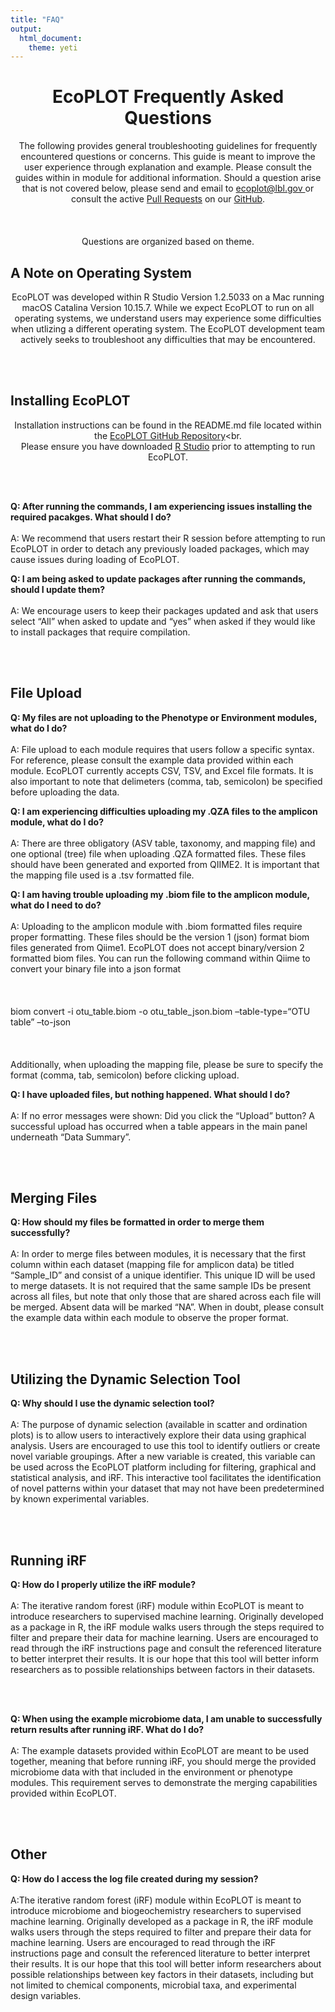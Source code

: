 ```yaml
---
title: "FAQ"
output: 
  html_document: 
    theme: yeti
---
```

<div style="text-align:center"><h1><b> EcoPLOT Frequently Asked Questions</b></h1>
The following provides general troubleshooting guidelines for frequently encountered questions or concerns. This guide is meant to improve the user experience through explanation and example. Please consult the guides within in module for additional information. Should a question arise that is not covered below, please send and email to <a href = "mailto:ecoplot@lbl.gov?subject=EcoPLOT Feedback">
ecoplot@lbl.gov
</a> or consult the active <a href ="https://github.com/cdsanchez18/EcoPLOT/issues">Pull Requests</a> on our <a href="https://github.com/cdsanchez18/EcoPLOT">GitHub</a>. <br></br><br></br>
Questions are organized based on theme.
</div>

<h2><b>A Note on Operating System</b></h2>
<div style="text-align:center">
EcoPLOT was developed within R Studio Version 1.2.5033 on a Mac running macOS Catalina Version 10.15.7. While we expect EcoPLOT to run on all operating systems, we understand users may experience some difficulties when utlizing a different operating system. The EcoPLOT development team actively seeks to troubleshoot any difficulties that may be encountered. 
</div>
<br></br>
<h2><b>Installing EcoPLOT</b></h2>
<div style="text-align:center">
Installation instructions can be found in the README.md file located within the <a href="https://github.com/cdsanchez18/EcoPLOT">EcoPLOT GitHub Repository</a><br.</br>
Please ensure you have downloaded <a href="https://www.rstudio.com/">R Studio</a> prior to attempting to run EcoPLOT.
</div><br></br>
  
<p><b>Q: After running the commands, I am experiencing issues installing the required pacakges. What should I do?</b><br></br>
A: We recommend that users restart their R session before attempting to run EcoPLOT in order to detach any previously loaded packages, which may cause issues during loading of EcoPLOT.</p>

<p><b>Q: I am being asked to update packages after running the commands, should I update them?</b><br></br>
A: We encourage users to keep their packages updated and ask that users select "All" when asked to update and "yes" when asked if they would like to install packages that require compilation.</p>

<br></br>
<h2><b>File Upload</b></h2>
<p><b>Q: My files are not uploading to the Phenotype or Environment modules, what do I do?</b><br></br>
A: File upload to each module requires that users follow a specific syntax. For reference, please consult the example data provided within each module. EcoPLOT currently accepts CSV, TSV, and Excel file formats. It is also important to note that delimeters (comma, tab, semicolon) be specified before uploading the data.</p>

<p><b>Q: I am experiencing difficulties uploading my .QZA files to the amplicon module, what do I do?</b><br></br>
A: There are three obligatory (ASV table, taxonomy, and mapping file) and one optional (tree) file when uploading .QZA formatted files. These files should have been generated and exported from QIIME2. It is important that the mapping file used is a .tsv formatted file.</p>

<p><b>Q: I am having trouble uploading my .biom file to the amplicon module, what do I need to do?</b><br></br>
A: Uploading to the amplicon module with .biom formatted files require proper formatting. These files should be the version 1 (json) format biom files generated from Qiime1. EcoPLOT does not accept binary/version 2 formatted biom files. You can run the following command within Qiime to convert your binary file into a json format <br></br><br></br>
biom convert -i otu_table.biom -o otu_table_json.biom --table-type="OTU table" --to-json<br></br><br></br> Additionally, when uploading the mapping file, please be sure to specify the format (comma, tab, semicolon) before clicking upload.</p>

<p><b>Q: I have uploaded files, but nothing happened. What should I do?</b><br></br>
A: If no error messages were shown: Did you click the "Upload" button? A successful upload has occurred when a table appears in the main panel underneath "Data Summary".</p>

<br></br>
<h2><b>Merging Files</b></h2>
<p><b>Q: How should my files be formatted in order to merge them successfully?</b><br></br>
A: In order to merge files between modules, it is necessary that the first column within each dataset (mapping file for amplicon data) be titled "Sample_ID" and consist of a unique identifier. This unique ID will be used to merge datasets. It is not required that the same sample IDs be present across all files, but note that only those that are shared across each file will be merged. Absent data will be marked "NA". When in doubt, please consult the example data within each module to observe the proper format.</p>
<br></br>
<h2><b>Utilizing the Dynamic Selection Tool</b></h2>
<p><b>Q: Why should I use the dynamic selection tool?</b><br></br>
A: The purpose of dynamic selection (available in scatter and ordination plots) is to allow users to interactively explore their data using graphical analysis. Users are encouraged to use this tool to identify outliers or create novel variable groupings. After a new variable is created, this variable can be used across the EcoPLOT platform including for filtering, graphical and statistical analysis, and iRF. This interactive tool facilitates the identification of novel patterns within your dataset that may not have been predetermined by known experimental variables. </p>
<br></br>
<h2><b>Running iRF</b></h2>
<p><b>Q: How do I properly utilize the iRF module?</b><br></br>
A: The iterative random forest (iRF) module within EcoPLOT is meant to introduce researchers to supervised machine learning. Originally developed as a package in R, the iRF module walks users through the steps required to filter and prepare their data for machine learning. Users are encouraged to read through the iRF instructions page and consult the referenced literature to better interpret their results. It is our hope that this tool will better inform researchers as to possible relationships between factors in their datasets. </p>
<br></br>
<p><b>Q: When using the example microbiome data, I am unable to successfully return results after running iRF. What do I do?</b><br></br>
A: The example datasets provided within EcoPLOT are meant to be used together, meaning that before running iRF, you should merge the provided microbiome data with that included in the environment or phenotype modules. This requirement serves to demonstrate the merging capabilities provided within EcoPLOT.</p>
<br></br>
<h2><b>Other</b></h2>
<p><b>Q: How do I access the log file created during my session?</b><br></br>
A:The iterative random forest (iRF) module within EcoPLOT is meant to introduce microbiome and biogeochemistry researchers to supervised machine learning. Originally developed as a package in R, the iRF module walks users through the steps required to filter and prepare their data for machine learning. Users are encouraged to read through the iRF instructions page and consult the referenced literature to better interpret their results. It is our hope that this tool will better inform researchers about possible relationships between key factors in their datasets, including but not limited to chemical components, microbial taxa, and experimental design variables. 
</p>
